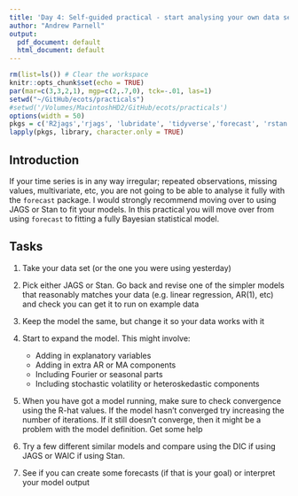 ```yaml
---
title: 'Day 4: Self-guided practical - start analysing your own data set with Bayes'
author: "Andrew Parnell"
output:
  pdf_document: default
  html_document: default
---
```


```r
rm(list=ls()) # Clear the workspace
knitr::opts_chunk$set(echo = TRUE)
par(mar=c(3,3,2,1), mgp=c(2,.7,0), tck=-.01, las=1)
setwd("~/GitHub/ecots/practicals")
#setwd('/Volumes/MacintoshHD2/GitHub/ecots/practicals')
options(width = 50)
pkgs = c('R2jags','rjags', 'lubridate', 'tidyverse','forecast', 'rstan')
lapply(pkgs, library, character.only = TRUE)

```

## Introduction

If your time series is in any way irregular; repeated observations, missing values, multivariate, etc, you are not going to be able to analyse it fully with the `forecast` package. I would strongly recommend moving over to using JAGS or Stan to fit your models. In this practical you will move over from using `forecast` to fitting a fully Bayesian statistical model.

## Tasks

1. Take your data set (or the one you were using yesterday)
1. Pick either JAGS or Stan. Go back and revise one of the simpler models that reasonably matches your data (e.g. linear regression, AR(1), etc) and check you can get it to run on example data
1. Keep the model the same, but change it so your data works with it
1. Start to expand the model. This might involve:

    - Adding in explanatory variables
    - Adding in extra AR or MA components
    - Including Fourier or seasonal parts
    - Including stochastic volatility or heteroskedastic components
    
1. When you have got a model running, make sure to check convergence using the R-hat values. If the model hasn't converged try increasing the number of iterations. If it still doesn't converge, then it might be a problem with the model definition. Get some help
1. Try a few different similar models and compare using the DIC if using JAGS or WAIC if using Stan. 
1. See if you can create some forecasts (if that is your goal) or interpret your model output
